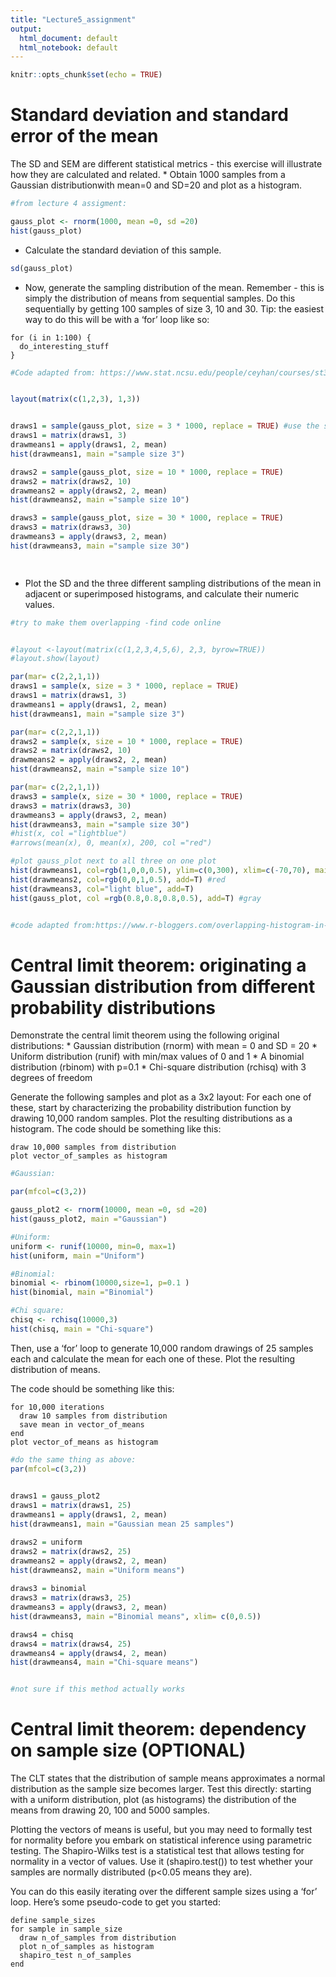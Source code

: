 ---
title: "Lecture5_assignment"
output:
  html_document: default
  html_notebook: default
---

```{r setup, include=FALSE}
knitr::opts_chunk$set(echo = TRUE)
```

# Standard deviation and standard error of the mean
The SD and SEM are different statistical metrics - this exercise will illustrate how they are calculated and related.
* Obtain 1000 samples from a Gaussian distributionwith mean=0 and SD=20 and plot as a histogram.

```{r}
#from lecture 4 assigment: 

gauss_plot <- rnorm(1000, mean =0, sd =20)
hist(gauss_plot)


```


* Calculate the standard deviation of this sample.

```{r}
sd(gauss_plot)
```

* Now, generate the sampling distribution of the mean. Remember - this is simply the distribution of means from sequential samples. Do this sequentially by getting 100 samples of size 3, 10 and 30. Tip: the easiest way to do this will be with a 'for' loop like so:
```
for (i in 1:100) {
  do_interesting_stuff
}
```

```{r}
#Code adapted from: https://www.stat.ncsu.edu/people/ceyhan/courses/st372/ReviewDemo.html


layout(matrix(c(1,2,3), 1,3))


draws1 = sample(gauss_plot, size = 3 * 1000, replace = TRUE) #use the sample function instead of a for loop
draws1 = matrix(draws1, 3)
drawmeans1 = apply(draws1, 2, mean)
hist(drawmeans1, main ="sample size 3")

draws2 = sample(gauss_plot, size = 10 * 1000, replace = TRUE)
draws2 = matrix(draws2, 10)
drawmeans2 = apply(draws2, 2, mean)
hist(drawmeans2, main ="sample size 10")

draws3 = sample(gauss_plot, size = 30 * 1000, replace = TRUE)
draws3 = matrix(draws3, 30)
drawmeans3 = apply(draws3, 2, mean)
hist(drawmeans3, main ="sample size 30")

 

```


* Plot the SD and the three different sampling distributions of the mean in adjacent or superimposed histograms, and calculate their numeric values.

```{r}
#try to make them overlapping -find code online


#layout <-layout(matrix(c(1,2,3,4,5,6), 2,3, byrow=TRUE))
#layout.show(layout)

par(mar= c(2,2,1,1)) 
draws1 = sample(x, size = 3 * 1000, replace = TRUE)
draws1 = matrix(draws1, 3)
drawmeans1 = apply(draws1, 2, mean)
hist(drawmeans1, main ="sample size 3")

par(mar= c(2,2,1,1)) 
draws2 = sample(x, size = 10 * 1000, replace = TRUE)
draws2 = matrix(draws2, 10)
drawmeans2 = apply(draws2, 2, mean)
hist(drawmeans2, main ="sample size 10")

par(mar= c(2,2,1,1)) 
draws3 = sample(x, size = 30 * 1000, replace = TRUE)
draws3 = matrix(draws3, 30)
drawmeans3 = apply(draws3, 2, mean)
hist(drawmeans3, main ="sample size 30")
#hist(x, col ="lightblue")
#arrows(mean(x), 0, mean(x), 200, col ="red")
```


```{r}
#plot gauss_plot next to all three on one plot
hist(drawmeans1, col=rgb(1,0,0,0.5), ylim=c(0,300), xlim=c(-70,70), main= "Overlapping SD and means") #blue
hist(drawmeans2, col=rgb(0,0,1,0.5), add=T) #red
hist(drawmeans3, col="light blue", add=T)
hist(gauss_plot, col =rgb(0.8,0.8,0.8,0.5), add=T) #gray


#code adapted from:https://www.r-bloggers.com/overlapping-histogram-in-r/
```


# Central limit theorem: originating a Gaussian distribution from different probability distributions
Demonstrate the central limit theorem using the following original distributions:
* Gaussian distribution (rnorm) with mean = 0 and SD = 20
* Uniform distribution (runif) with min/max values of 0 and 1
* A binomial distribution (rbinom) with p=0.1
* Chi-square distribution (rchisq) with 3 degrees of freedom

Generate the following samples and plot as a 3x2 layout:
For each one of these, start by characterizing the probability distribution function by drawing 10,000 random samples. Plot the resulting distributions as a histogram.
The code should be something like this:
```
draw 10,000 samples from distribution
plot vector_of_samples as histogram
```

```{r}
#Gaussian:

par(mfcol=c(3,2))

gauss_plot2 <- rnorm(10000, mean =0, sd =20)
hist(gauss_plot2, main ="Gaussian")

#Uniform:
uniform <- runif(10000, min=0, max=1)
hist(uniform, main ="Uniform")

#Binomial:
binomial <- rbinom(10000,size=1, p=0.1 )
hist(binomial, main ="Binomial")

#Chi square:
chisq <- rchisq(10000,3)
hist(chisq, main = "Chi-square")

```

Then, use a 'for' loop to generate 10,000 random drawings of 25 samples each and calculate the mean for each one of these. Plot the resulting distribution of means.

The code should be something like this:
```
for 10,000 iterations 
  draw 10 samples from distribution
  save mean in vector_of_means
end
plot vector_of_means as histogram
```
```{r}

#do the same thing as above: 
par(mfcol=c(3,2))

 
draws1 = gauss_plot2
draws1 = matrix(draws1, 25)
drawmeans1 = apply(draws1, 2, mean)
hist(drawmeans1, main ="Gaussian mean 25 samples")

draws2 = uniform
draws2 = matrix(draws2, 25)
drawmeans2 = apply(draws2, 2, mean)
hist(drawmeans2, main ="Uniform means") 
 
draws3 = binomial
draws3 = matrix(draws3, 25)
drawmeans3 = apply(draws3, 2, mean)
hist(drawmeans3, main ="Binomial means", xlim= c(0,0.5))

draws4 = chisq
draws4 = matrix(draws4, 25)
drawmeans4 = apply(draws4, 2, mean)
hist(drawmeans4, main ="Chi-square means")


#not sure if this method actually works

```


# Central limit theorem: dependency on sample size (OPTIONAL)
The CLT states that the distribution of sample means approximates a normal distribution as the sample size becomes larger. Test this directly: starting with a uniform distribution, plot (as histograms) the distribution of the means from drawing 20, 100 and 5000 samples.

Plotting the vectors of means is useful, but you may need to formally test for normality before you embark on statistical inference using parametric testing. The Shapiro-Wilks test is a statistical test that allows testing for normality in a vector of values. Use it (shapiro.test()) to test whether your samples are normally distributed (p<0.05 means they are).

You can do this easily iterating over the different sample sizes using a 'for' loop. Here's some pseudo-code to get you started:
```
define sample_sizes
for sample in sample_size
  draw n_of_samples from distribution
  plot n_of_samples as histogram
  shapiro_test n_of_samples
end
```